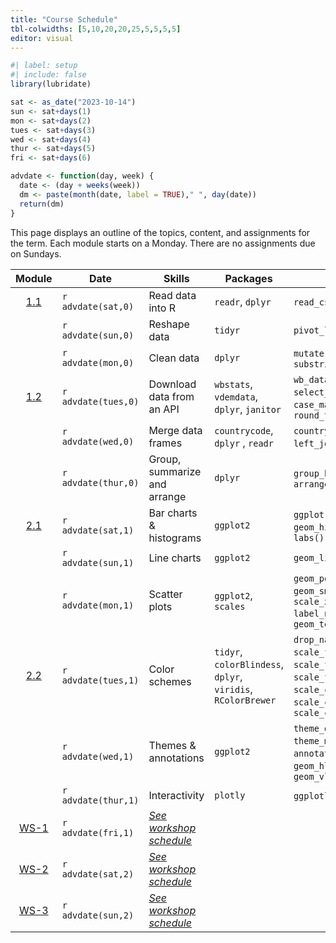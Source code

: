 ```yaml
---
title: "Course Schedule"
tbl-colwidths: [5,10,20,20,25,5,5,5,5]
editor: visual
---
```


```r
#| label: setup
#| include: false
library(lubridate)

sat <- as_date("2023-10-14")
sun <- sat+days(1)
mon <- sat+days(2)
tues <- sat+days(3)
wed <- sat+days(4)
thur <- sat+days(5)
fri <- sat+days(6)

advdate <- function(day, week) {
  date <- (day + weeks(week))
  dm <- paste(month(date, label = TRUE)," ", day(date))
  return(dm)  
}
```

This page displays an outline of the topics, content, and assignments for the term. Each module starts on a Monday. There are no assignments due on Sundays.

::: column-screen-inset-right
|                    Module                    | Date                | Skills                                               | Packages                                                     | Functions                                                                                                                                                                 |                                   Readings                                   |                                                           Reference                                                           | Videos                                                                                                                                       |                                                       Assignments                                                        |
|:------:|--------|--------|--------|--------|:------:|:------:|--------|:------:|
| [1.1](/modules/module-1.1.html "Module 1.1") | `r advdate(sat,0)`  | Read data into R                                     | `readr`, `dplyr`                                             | `read_csv()`, `glimpse()`                                                                                                                                                 |                                                                              |                          [📖](https://r4ds.hadley.nz/data-import.html#introduction "r4ds 8.1 & 8.2")                          | [🖥️](https://youtu.be/YLOaKB8dfF4 "Downloading World Bank data")[🖥️](https://youtu.be/XOGXn8IiHK8 "Reading data from a flat file")           |                                                                                                                          |
|                                              | `r advdate(sun,0)`  | Reshape data                                         | `tidyr`                                                      | `pivot_longer()`                                                                                                                                                          |                                                                              |                                 [📖](https://r4ds.hadley.nz/data-tidy.html "r4ds 6.1 & 6.3")                                  | [🖥️](https://youtu.be/ud36szsO9a4 "Reshaping data")                                                                                          |                                                                                                                          |
|                                              | `r advdate(mon,0)`  | Clean data                                           | `dplyr`                                                      | `mutate()`, `mutate_at()`, `substring()`                                                                                                                                  | [📖](https://link.springer.com/article/10.1057/palgrave.ap.5500151 "Norris") |                                                                                                                               | [🖥️](https://youtu.be/syG5cdmtXSo "Truncating strings, changing variable types")[🖥️](https://youtu.be/M-uuPBdBCTw "Cleaning variable names") |                   [📘](https://blackboard.gwu.edu/ultra/courses/_387298_1/outline "Module 1.1. quiz")                    |
| [1.2](/modules/module-1.2.html "Module 1.2") | `r advdate(tues,0)` | Download data from an API                            | `wbstats`, `vdemdata`, `dplyr`, `janitor`                    | `wb_data()`, `vdem`, `select_()`, `filter()`, `case_match()`, `round_to_fraction()`                                                                                       |                                                                              |                                                                                                                               | [🖥️](https://youtu.be/cBRTP2imt_o "Dowload data from the World Bank")[🖥️](https://youtu.be/7CvYTeMP_PU "Filter data and select variables")   |                                                                                                                          |
|                                              | `r advdate(wed,0)`  | Merge data frames                                    | `countrycode`, `dplyr` , `readr`                             | `countrycode()`, `left_join()`, `write_csv()`                                                                                                                             |                                                                              |                            [📖](https://r4ds.hadley.nz/joins.html#sec-mutating-joins "r4ds, 20.3")                            | [🖥️](https://youtu.be/ZGD0kO_iwAM "Add country codes to data frame")[🖥️](https://youtu.be/wNF3ZPneHWw "Merge two data frames")               |                                                                                                                          |
|                                              | `r advdate(thur,0)` | Group, summarize and arrange                         | `dplyr`                                                      | `group_by()`, `summarize()`, `arrange()`                                                                                                                                  |                                                                              |                              [📖](https://r4ds.hadley.nz/data-transform.html#groups "r4ds, 4.5")                              | [🖥️](https://youtu.be/2nX9p6arQjg "Group, summarize and arrange")                                                                            |                    [📘](https://blackboard.gwu.edu/ultra/courses/_387298_1/outline "Module 1.2 quiz")                    |
| [2.1](/modules/module-2.1.html "Module 2.1") | `r advdate(sat,1)`  | Bar charts & histograms                              | `ggplot2`                                                    | `ggplot()`, `geom_col()`, `geom_histogram()`, `aes()`, `labs()`                                                                                                           |                                                                              | [📖](https://r4ds.hadley.nz/data-visualize.html "r4ds, 2")[📖](https://r4ds.hadley.nz/communication.html#labels "r4ds, 12.2") | [🖥️](https://youtu.be/hl02sVTyCRA "Bar charts")[🖥️](https://youtu.be/LuNDAIQXx9w "Histograms")                                               |                                                                                                                          |
|                                              | `r advdate(sun,1)`  | Line charts                                          | `ggplot2`                                                    | `geom_line()`                                                                                                                                                             |                                                                              |                                                                                                                               | [🖥️](https://youtu.be/cHos9y261SQ "Line charts")                                                                                             |                                                                                                                          |
|                                              | `r advdate(mon,1)`  | Scatter plots                                        | `ggplot2`, `scales`                                          | `geom_point()`, `geom_smooth()`, `scale_x_log10(),` `label_number()`, `geom_text()`                                                                                       |  [📖](https://www-jstor-org.proxygw.wrlc.org/stable/1951731?seq=8 "Lipset")  |                                  [📖](https://r4ds.hadley.nz/layers.html "r4ds, 10.1-10.4")                                   | [🖥️](https://youtu.be/Cvme3C268wE "Scatter plots")                                                                                           |                    [📘](https://blackboard.gwu.edu/ultra/courses/_387298_1/outline "Module 2.1 quiz")                    |
| [2.2](/modules/module-2.2.html "Module 2.2") | `r advdate(tues,1)` | Color schemes                                        | `tidyr`, `colorBlindess`, `dplyr`, `viridis`, `RColorBrewer` | `drop_na()`, `cvdPlot()`, `scale_fill_manual()`, `scale_fill_viridis_d()`, `scale_fill_brewer()`, `scale_color_manual()`, `scale_color_viridis_d()`, `scale_color_brewer` |                                                                              |                              [📖](https://r4ds.hadley.nz/communication.html#scales "r4ds, 12.4")                              | [🖥️](https://youtu.be/fBCtSjg_-Ik "Color schemes")                                                                                           |                                                                                                                          |
|                                              | `r advdate(wed,1)`  | Themes & annotations                                 | `ggplot2`                                                    | `theme_dark()`, `theme_minimal()`, `annotate()`, `geom_hline()`, `geom_vline()`                                                                                           |                                                                              |                        [📖](https://r4ds.hadley.nz/communication.html#annotations "r4ds, 12.3 & 12.5")                        | [🖥️](https://youtu.be/Le0OJXdsy3o "Themes")[🖥️](https://youtu.be/uEpBMgWilXc "Annotations")                                                  |                                                                                                                          |
|                                              | `r advdate(thur,1)` | Interactivity                                        | `plotly`                                                     | `ggplotly()`, `layout()`                                                                                                                                                  |                                                                              |                                                                                                                               | [🖥️](https://youtu.be/T-7jtbcwaJ0 "Interactivity")                                                                                           |                    [📘](https://blackboard.gwu.edu/ultra/courses/_387298_1/outline "Module 2.2 quiz")                    |
|  [WS-1](/weeks/workshop-day1.html "Day 1")   | `r advdate(fri,1)`  | [*See workshop schedule*](/weeks/workshop-day1.html) |                                                              |                                                                                                                                                                           |                                                                              |                                                                                                                               |                                                                                                                                              |                            [🧮](/assignments/coding-assignment-1.html "Coding assignment 1")                             |
|  [WS-2](/weeks/workshop-day2.html "Day 2")   | `r advdate(sat,2)`  | [*See workshop schedule*](/weeks/workshop-day2.html) |                                                              |                                                                                                                                                                           |                                                                              |                                                                                                                               |                                                                                                                                              | [🧮](/assignments/coding-assignment-2.html "Coding assignment 2") [✍️](/project/project-assignment.html "Final project") |
|  [WS-3](/weeks/workshop-day3.html "Day 3")   | `r advdate(sun,2)`  | [*See workshop schedule*](/weeks/workshop-day3.html) |                                                              |                                                                                                                                                                           |                                                                              |                                                                                                                               |                                                                                                                                              |                                                                                                                          |
:::
